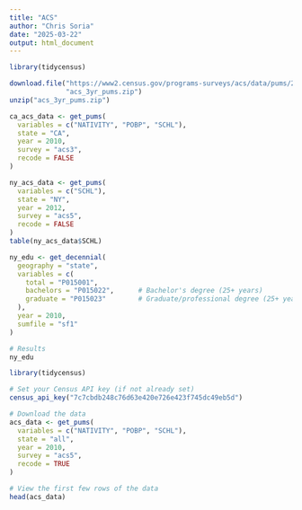 ```yaml
---
title: "ACS"
author: "Chris Soria"
date: "2025-03-22"
output: html_document
---
```


```r
library(tidycensus)
```

```r
download.file("https://www2.census.gov/programs-surveys/acs/data/pums/2010/3-Year/csv_pus.zip", 
              "acs_3yr_pums.zip")
unzip("acs_3yr_pums.zip")
```


```r
ca_acs_data <- get_pums(
  variables = c("NATIVITY", "POBP", "SCHL"),
  state = "CA",
  year = 2010,
  survey = "acs3",
  recode = FALSE
)

ny_acs_data <- get_pums(
  variables = c("SCHL"),
  state = "NY",
  year = 2012,
  survey = "acs5",
  recode = FALSE
)
table(ny_acs_data$SCHL)
```

```r
ny_edu <- get_decennial(
  geography = "state",
  variables = c(
    total = "P015001",
    bachelors = "P015022",      # Bachelor's degree (25+ years)
    graduate = "P015023"        # Graduate/professional degree (25+ years)
  ),
  year = 2010,
  sumfile = "sf1"
)

# Results
ny_edu
```


```r
library(tidycensus)

# Set your Census API key (if not already set)
census_api_key("7c7cbdb248c76d63e420e726e423f745dc49eb5d")

# Download the data
acs_data <- get_pums(
  variables = c("NATIVITY", "POBP", "SCHL"),
  state = "all",
  year = 2010,
  survey = "acs5",
  recode = TRUE
)

# View the first few rows of the data
head(acs_data)

```

